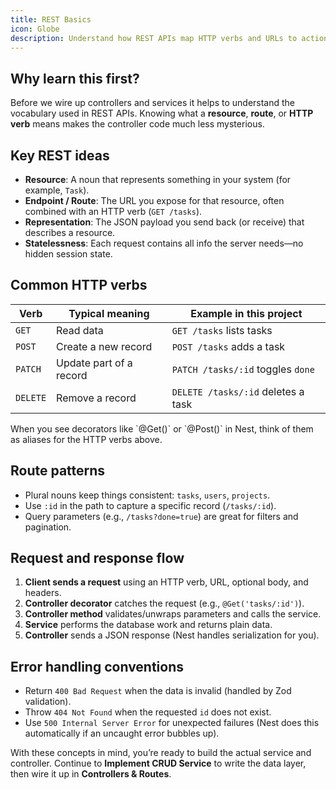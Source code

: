 ```yaml
---
title: REST Basics
icon: Globe
description: Understand how REST APIs map HTTP verbs and URLs to actions.
---
```


## Why learn this first?

Before we wire up controllers and services it helps to understand the vocabulary used in REST APIs. Knowing what a **resource**, **route**, or **HTTP verb** means makes the controller code much less mysterious.

## Key REST ideas

- **Resource**: A noun that represents something in your system (for example, `Task`).
- **Endpoint / Route**: The URL you expose for that resource, often combined with an HTTP verb (`GET /tasks`).
- **Representation**: The JSON payload you send back (or receive) that describes a resource.
- **Statelessness**: Each request contains all info the server needs—no hidden session state.

## Common HTTP verbs

| Verb | Typical meaning | Example in this project |
|------|-----------------|-------------------------|
| `GET` | Read data | `GET /tasks` lists tasks |
| `POST` | Create a new record | `POST /tasks` adds a task |
| `PATCH` | Update part of a record | `PATCH /tasks/:id` toggles `done` |
| `DELETE` | Remove a record | `DELETE /tasks/:id` deletes a task |

<Callout title="Beginner tip">
When you see decorators like `@Get()` or `@Post()` in Nest, think of them as aliases for the HTTP verbs above.
</Callout>

## Route patterns

- Plural nouns keep things consistent: `tasks`, `users`, `projects`.
- Use `:id` in the path to capture a specific record (`/tasks/:id`).
- Query parameters (e.g., `/tasks?done=true`) are great for filters and pagination.

## Request and response flow

1. **Client sends a request** using an HTTP verb, URL, optional body, and headers.
2. **Controller decorator** catches the request (e.g., `@Get('tasks/:id')`).
3. **Controller method** validates/unwraps parameters and calls the service.
4. **Service** performs the database work and returns plain data.
5. **Controller** sends a JSON response (Nest handles serialization for you).

## Error handling conventions

- Return `400 Bad Request` when the data is invalid (handled by Zod validation).
- Throw `404 Not Found` when the requested `id` does not exist.
- Use `500 Internal Server Error` for unexpected failures (Nest does this automatically if an uncaught error bubbles up).

With these concepts in mind, you’re ready to build the actual service and controller. Continue to **Implement CRUD Service** to write the data layer, then wire it up in **Controllers & Routes**.
